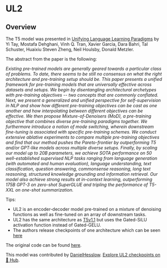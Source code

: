 <!--Copyright 2023 The HuggingFace Team. All rights reserved.

Licensed under the Apache License, Version 2.0 (the "License"); you may not use this file except in compliance with
the License. You may obtain a copy of the License at

http://www.apache.org/licenses/LICENSE-2.0

Unless required by applicable law or agreed to in writing, software distributed under the License is distributed on
an "AS IS" BASIS, WITHOUT WARRANTIES OR CONDITIONS OF ANY KIND, either express or implied. See the License for the
specific language governing permissions and limitations under the License.
-->

# UL2

## Overview

The T5 model was presented in [Unifying Language Learning Paradigms](https://arxiv.org/pdf/2205.05131v1.pdf) by Yi Tay, Mostafa Dehghani, Vinh Q. Tran, Xavier Garcia, Dara Bahri, Tal Schuster, Huaixiu Steven Zheng, Neil Houlsby, Donald Metzler.

The abstract from the paper is the following:

*Existing pre-trained models are generally geared towards a particular class of problems. To date, there seems to be still no consensus on what the right architecture and pre-training setup should be. This paper presents a unified framework for pre-training models that are universally effective across datasets and setups. We begin by disentangling architectural archetypes with pre-training objectives -- two concepts that are commonly conflated. Next, we present a generalized and unified perspective for self-supervision in NLP and show how different pre-training objectives can be cast as one another and how interpolating between different objectives can be effective. We then propose Mixture-of-Denoisers (MoD), a pre-training objective that combines diverse pre-training paradigms together. We furthermore introduce a notion of mode switching, wherein downstream fine-tuning is associated with specific pre-training schemes. We conduct extensive ablative experiments to compare multiple pre-training objectives and find that our method pushes the Pareto-frontier by outperforming T5 and/or GPT-like models across multiple diverse setups. Finally, by scaling our model up to 20B parameters, we achieve SOTA performance on 50 well-established supervised NLP tasks ranging from language generation (with automated and human evaluation), language understanding, text classification, question answering, commonsense reasoning, long text reasoning, structured knowledge grounding and information retrieval. Our model also achieve strong results at in-context learning, outperforming 175B GPT-3 on zero-shot SuperGLUE and tripling the performance of T5-XXL on one-shot summarization.*

Tips:

- UL2 is an encoder-decoder model pre-trained on a mixture of denoising functions as well as fine-tuned on an array of downstream tasks.
- UL2 has the same architecture as [T5v1.1](t5v1.1) but uses the Gated-SiLU activation function instead of Gated-GELU.
- The authors release checkpoints of one architecture which can be seen [here](https://huggingface.co/google/ul2)

The original code can be found [here](https://github.com/google-research/google-research/tree/master/ul2).

This model was contributed by [DanielHesslow](https://huggingface.co/Seledorn).
[Explore UL2 checkpoints on 🤗 Hub](https://huggingface.co/models?sort=downloads&search=UL2).
